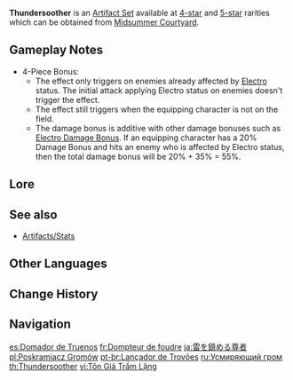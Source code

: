 {{Artifact Set Infobox
|title     = Thunder&shy;soother
|id        = 501
|displayid = 507
|flower    = Thundersoother's Heart
|plume     = Thundersoother's Plume
|sands     = Hour of Soothing Thunder
|goblet    = Thundersoother's Goblet
|circlet   = Thundersoother's Diadem
|2pcBonus  = {{Color|[[Electro RES]]}} increased by 40%.
|4pcBonus  = Increases DMG against opponents affected by {{Electro}} by 35%.
|source4.1 = [[Midsummer Courtyard]]
|source5.1 = [[Midsummer Courtyard]]
|source5.2 = [[Artifact Strongbox]]
|eff_att1  = Elemental RES Increase
|eff_att2  = Electro RES Increase
|eff_att3  = Other DMG Bonus
}}
'''Thundersoother''' is an [[Artifact Set]] available at [[:Category:4-Star Artifacts|4-star]] and [[:Category:5-Star Artifacts|5-star]] rarities which can be obtained from [[Midsummer Courtyard]].

==Gameplay Notes==
*4-Piece Bonus:
**The effect only triggers on enemies already affected by [[Electro]] status. The initial attack applying Electro status on enemies doesn't trigger the effect.
**The effect still triggers when the equipping character is not on the field.
**The damage bonus is additive with other damage bonuses such as [[Electro Damage Bonus]]. If an equipping character has a 20% Damage Bonus and hits an enemy who is affected by Electro status, then the total damage bonus will be 20% + 35% = 55%.

==Lore==
{{ArtifactLore}}

==See also==
*[[Artifacts/Stats]]

==Other Languages==
{{Other Languages
|en      = Thundersoother
|zhs     = 平息鸣雷的尊者
|zhs_rm  = Píngxī Míng Léi de Zūnzhě
|zht     = 平息鳴雷的尊者
|zht_rm  = Píngxí Míng Léi de Zūnzhě
|zh_tl   = Thunder-Calming Saint
|ja      = 雷を鎮める尊者
|ja_rm   = Kaminari wo Shizumeru Sonja
|ja_tl   = Lightning-Repressing Saint
|ko      = 뇌명을 평정한 존자
|ko_rm   = Noemyeong-eul Pyeongjeonghan Jonja
|ko_tl   = Thunder-Repressing Saint
|es      = Domador de Truenos
|es_tl   = Lightning Tamer
|fr      = Dompteur de foudre
|fr_tl   = Lightning Tamer
|ru      = Усмиряющий гром
|ru_tl   = Pacifying the Thunder
|th      = Thundersoother
|vi      = Tôn Giả Trầm Lặng
|vi_tl   = 
|de      = Donner beruhigender Weiser
|de_tl   = Thundersoothing Sage
|id      = Thundersoother
|pt      = Lançador de Trovões
|pt_tl   = Launcher of Thunders
|tr      = Yıldırım Terbiyecisi
|tr_tl   = 
|it      = Domatore di tuoni
|it_tl   = Thunder Tamer
}}

==Change History==
{{Change History|1.0}}

==Navigation==
{{Artifact Navbox}}

[[es:Domador de Truenos]]
[[fr:Dompteur de foudre]]
[[ja:雷を鎮める尊者]]
[[pl:Poskramiacz Gromów]]
[[pt-br:Lançador de Trovões]]
[[ru:Усмиряющий гром]]
[[th:Thundersoother]]
[[vi:Tôn Giả Trầm Lặng]]